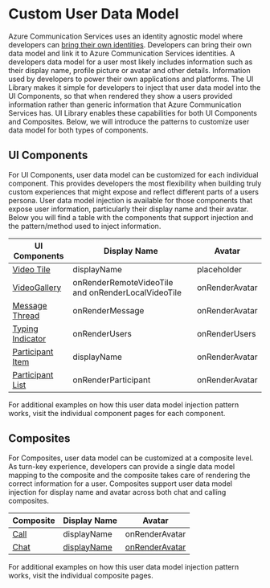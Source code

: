 
<Meta title="Custom User Data Model" />

# Custom User Data Model

Azure Communication Services uses an identity agnostic model where developers can [bring their own identities](https://docs.microsoft.com/azure/communication-services/concepts/identity-model).
Developers can bring their own data model and link it to Azure Communication Services identities.
A developers data model for a user most likely includes information such as their display name, profile picture or avatar and other details. Information used by developers to power their own applications and platforms.
The UI Library makes it simple for developers to inject that user data model into the UI Components, so that when rendered they show a users provided information rather than generic information that Azure Communication Services has.
UI Library enables these capabilities for both UI Components and Composites. Below, we will introduce the patterns to customize user data model for both types of components.

## UI Components

For UI Components, user data model can be customized for each individual component.
This provides developers the most flexibility when building truly custom experiences that might expose and reflect different parts of a users persona.
User data model injection is available for those components that expose user information, particularly their display name and their avatar.
Below you will find a table with the components that support injection and the pattern/method used to inject information.

| UI Components                                                                      | Display Name                                       | Avatar         |
| ---------------------------------------------------------------------------------- | -------------------------------------------------- | -------------- |
| [Video Tile](/?path=/story/ui-components-video-tile--video-tile)                   | displayName                                        | placeholder    |
| [VideoGallery](/?path=/story/ui-components-video-gallery--video-gallery)           | onRenderRemoteVideoTile and onRenderLocalVideoTile | onRenderAvatar |
| [Message Thread](/?path=/story/ui-components-message-thread--message-thread)       | onRenderMessage                                    | onRenderAvatar |
| [Typing Indicator](/?path=/story/ui-components-typing-indicator--typing-indicator) | onRenderUsers                                      | onRenderUsers  |
| [Participant Item](/?path=/story/ui-components-participant-item--participant-item) | displayName                                        | onRenderAvatar |
| [Participant List](/?path=/story/ui-components-participant-list--participant-list) | onRenderParticipant                                | onRenderAvatar |

For additional examples on how this user data model injection pattern works, visit the individual component pages for each component.

## Composites

For Composites, user data model can be customized at a composite level.
As turn-key experience, developers can provide a single data model mapping to the composite and the composite takes care of rendering the correct information for a user.
Composites support user data model injection for display name and avatar across both chat and calling composites.

| Composite                                               | Display Name                                                                | Avatar                                                                         |
| ------------------------------------------------------- | --------------------------------------------------------------------------- | ------------------------------------------------------------------------------ |
| [Call](/?path=/story/composites-group-call--group-call) | displayName                                                                 | onRenderAvatar                                                                 |
| [Chat](/?path=/story/composites-group-chat--group-chat) | [displayName](/?path=/docs/composites-chat--basic-canvas#custom-data-model) | [onRenderAvatar](/?path=/docs/composites-chat--basic-canvas#custom-data-model) |

For additional examples on how this user data model injection pattern works, visit the individual composite pages.
